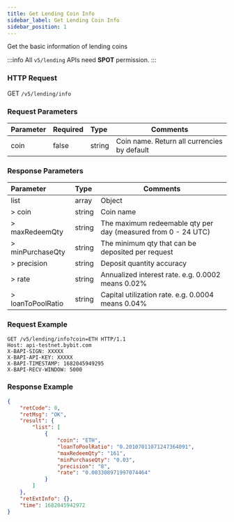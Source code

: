 ```yaml
---
title: Get Lending Coin Info
sidebar_label: Get Lending Coin Info
sidebar_position: 1
---
```

Get the basic information of lending coins

:::info
All `v5/lending` APIs need **SPOT** permission.
:::

### HTTP Request
GET `/v5/lending/info`

### Request Parameters
| Parameter | Required | Type | Comments|
|:----- |:-------|:-----|------ |
|coin | false | string | Coin name. Return all currencies by default |

### Response Parameters
| Parameter | Type | Comments|
|:----- |:-----|----- |
|list | array | Object |
|> coin | string	| Coin name |
|> maxRedeemQty | string | The maximum redeemable qty per day (measured from 0 - 24 UTC) |
|> minPurchaseQty | string | The minimum qty that can be deposited per request |
|> precision	| string | Deposit quantity accuracy |
|> rate	| string |Annualized interest rate. e.g. 0.0002 means 0.02%  |
|> loanToPoolRatio	| string |Capital utilization rate. e.g. 0.0004 means 0.04%  |

### Request Example

```http
GET /v5/lending/info?coin=ETH HTTP/1.1
Host: api-testnet.bybit.com
X-BAPI-SIGN: XXXXX
X-BAPI-API-KEY: XXXXX
X-BAPI-TIMESTAMP: 1682045949295
X-BAPI-RECV-WINDOW: 5000
```

### Response Example

```json
{
    "retCode": 0,
    "retMsg": "OK",
    "result": {
        "list": [
            {
                "coin": "ETH",
                "loanToPoolRatio": "0.20107011071247364091",
                "maxRedeemQty": "161",
                "minPurchaseQty": "0.03",
                "precision": "8",
                "rate": "0.003308971997074464"
            }
        ]
    },
    "retExtInfo": {},
    "time": 1682045942972
}
```
